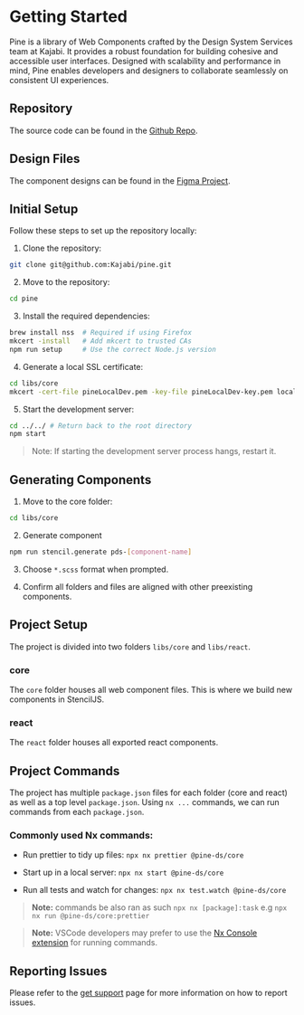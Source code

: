 
<Meta title="Resources/Get Started"/>

# Getting Started

Pine is a library of Web Components crafted by the Design System Services team at Kajabi. It provides a robust foundation for building cohesive and accessible user interfaces. Designed with scalability and performance in mind, Pine enables developers and designers to collaborate seamlessly on consistent UI experiences.

## Repository

The source code can be found in the [Github Repo](https://github.com/Kajabi/pine).

## Design Files

The component designs can be found in the [Figma Project](https://www.figma.com/design/CC1YmaGKHnsvB28yLY9mEH/%E2%9D%96-Mercury-components?m=auto&node-id=0-1&t=xybx2d1s26U4p0Jd-1).

## Initial Setup

Follow these steps to set up the repository locally:

1. Clone the repository:
```bash
git clone git@github.com:Kajabi/pine.git
```

2. Move to the repository:
```bash
cd pine
```

3. Install the required dependencies:
```bash
brew install nss  # Required if using Firefox
mkcert -install   # Add mkcert to trusted CAs
npm run setup     # Use the correct Node.js version
```

4. Generate a local SSL certificate:
```bash
cd libs/core
mkcert -cert-file pineLocalDev.pem -key-file pineLocalDev-key.pem localhost 7300
```

5. Start the development server:
```bash
cd ../../ # Return back to the root directory
npm start
```

> Note: If starting the development server process hangs, restart it.

## Generating Components

1. Move to the core folder:
```bash
cd libs/core
```

2. Generate component
```bash
npm run stencil.generate pds-[component-name]
```

3. Choose `*.scss` format when prompted.

4. Confirm all folders and files are aligned with other preexisting components.


## Project Setup
The project is divided into two folders `libs/core` and `libs/react`.

### core
The `core` folder houses all web component files. This is where we build new components in StencilJS.

### react
The `react` folder houses all exported react components.


## Project Commands
The project has multiple `package.json` files for each folder (core and react) as well as a top level `package.json`. Using `nx ...` commands, we can run commands from each `package.json`.

### Commonly used Nx commands:

- Run prettier to tidy up files: `npx nx prettier @pine-ds/core`

- Start up in a local server: `npx nx start @pine-ds/core`

- Run all tests and watch for changes: `npx nx test.watch @pine-ds/core`

> **Note:** commands be also ran as such `npx nx [package]:task` e.g `npx nx run @pine-ds/core:prettier`

> **Note:** VSCode developers may prefer to use the [Nx Console extension](https://marketplace.visualstudio.com/items?itemName=nrwl.angular-console) for running commands.


## Reporting Issues
Please refer to the [get support](?path=/docs/resources-get-support--docs) page for more information on how to report issues.
